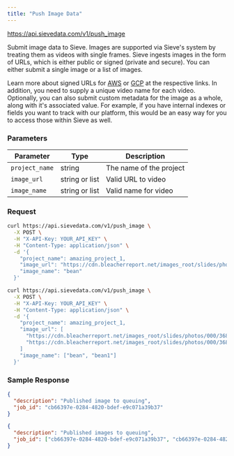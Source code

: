 ```yaml
---
title: "Push Image Data"
---
```


<RequestSimple method="POST">https://api.sievedata.com/v1/push_image</RequestSimple>

Submit image data to Sieve. Images are supported via Sieve's system by treating them as videos with single frames. Sieve ingests images in the form of URLs, which is either public or signed (private and secure). You can either submit a single image or a list of images.

Learn more about signed URLs for [AWS](https://docs.aws.amazon.com/AmazonS3/latest/userguide/ShareObjectPreSignedURL.html) or [GCP](https://cloud.google.com/storage/docs/access-control/signed-urls) at the respective links. In addition, you need to supply a unique video name for each video. Optionally, you can also submit custom metadata for the image as a whole, along with it's associated value. For example, if you have internal indexes or fields you want to track with our platform, this would be an easy way for you to access those within Sieve as well.

### Parameters

| Parameter | Type | Description |
| ---- | ----- | ---- |
| `project_name` | string | The name of the project |
| `image_url` | string or list | Valid URL to video |
| `image_name` | string or list | Valid name for video |

### Request

```bash Terminal
curl https://api.sievedata.com/v1/push_image \
  -X POST \
  -H "X-API-Key: YOUR_API_KEY" \
  -H "Content-Type: application/json" \
  -d '{
    "project_name": amazing_project_1,
    "image_url": "https://cdn.bleacherreport.net/images_root/slides/photos/000/368/570/102184753_original.jpg?1283212258",
    "image_name": "bean"
  }'
```

```bash Terminal
curl https://api.sievedata.com/v1/push_image \
  -X POST \
  -H "X-API-Key: YOUR_API_KEY" \
  -H "Content-Type: application/json" \
  -d '{
    "project_name": amazing_project_1,
    "image_url": [
      "https://cdn.bleacherreport.net/images_root/slides/photos/000/368/570/102184753_original.jpg?1283212258",
      "https://cdn.bleacherreport.net/images_root/slides/photos/000/368/570/102184753_original.jpg?1283212258"
    ]
    "image_name": ["bean", "bean1"]
  }'
```

### Sample Response

```json
{
  "description": "Published image to queuing",
  "job_id": "cb66397e-0284-4820-bdef-e9c071a39b37"
}
```

```json
{
  "description": "Published images to queuing",
  "job_id": ["cb66397e-0284-4820-bdef-e9c071a39b37", "cb66397e-0284-4820-bdef-e9c071a39b38"]
}
```